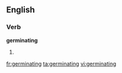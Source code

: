 ==English==

===Verb===
'''germinating'''

# {{third-person singular of|[[germinate]]}}

[[fr:germinating]]
[[ta:germinating]]
[[vi:germinating]]